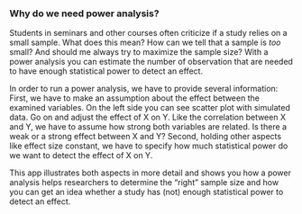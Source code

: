### Why do we need power analysis?

Students in seminars and other courses often criticize if a study relies on a small sample. What does this mean? How can we tell that a sample is *too* small? And should me always try to maximize the sample size? With a power analysis you can estimate the number of observation that are needed to have enough statistical power to detect an effect.

In order to run a power analysis, we have to provide several information: First, we have to make an assumption about the effect between the examined variables. On the left side you can see scatter plot with simulated data. Go on and adjust the effect of X on Y. Like the correlation between X and Y, we have to assume how strong both variables are related. Is there a weak or a strong effect between X and Y? Second, holding other aspects like effect size constant, we have to specify how much statistical power do we want to detect the effect of X on Y.

This app illustrates both aspects in more detail and shows you how a power analysis helps researchers to determine the "right" sample size and how you can get an idea whether a study has (not) enough statistical power to detect an effect.
